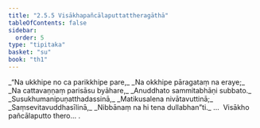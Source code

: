 ```yaml
---
title: "2.5.5 Visākhapañcālaputtattheragāthā"
tableOfContents: false
sidebar:
  order: 5
type: "tipitaka"
basket: "su"
book: "th1"
---
```



<DynamicBreadcrumb />

<Division number="209" book="th1" bookNo="19" page="260">

<Paragraph number="414" type="verses" book="th1">
_“Na ukkhipe no ca parikkhipe pare,_  
_Na okkhipe pāragataṃ na eraye;_  
_Na cattavaṇṇaṃ parisāsu byāhare,_  
_Anuddhato sammitabhāṇi subbato._  

</Paragraph>

</Division>
<Division number="210" book="th1" bookNo="19" page="260">

<Paragraph number="415" type="verses" book="th1">
_Susukhumanipuṇatthadassinā,_  
_Matikusalena nivātavuttinā;_  
_Saṃsevitavuddhasīlinā,_  
_Nibbānaṃ na hi tena dullabhan”ti._  


</Paragraph>
</Division>

<Paragraph number="416" type="center" book="th1">
…  Visākho pañcālaputto thero… .
</Paragraph>
